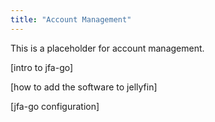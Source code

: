 ```yaml
---
title: "Account Management"
---
```


This is a placeholder for account management.

[intro to jfa-go]

[how to add the software to jellyfin]

[jfa-go configuration]